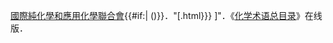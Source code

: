 <includeonly>[[國際純化學和應用化學聯合會]]{{#if:{{{year|}}}|&nbsp;({{{year}}})}}．"[{{{url|http://goldbook.iupac.org/{{{file}}}.html}}} {{{title}}}]"．《[[化学术语总目录]]》在线版．{{en icon}}</includeonly>
<noinclude>{{documentation}}

[[Category:化学引用模板|{{PAGENAME}}]]
</noinclude>